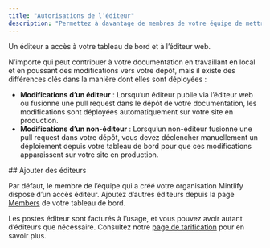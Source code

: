 ```yaml
---
title: "Autorisations de l’éditeur"
description: "Permettez à davantage de membres de votre équipe de mettre à jour votre documentation"
---
```


Un éditeur a accès à votre tableau de bord et à l’éditeur web.

N’importe qui peut contribuer à votre documentation en travaillant en local et en poussant des modifications vers votre dépôt, mais il existe des différences clés dans la manière dont elles sont déployées :

* **Modifications d’un éditeur** : Lorsqu’un éditeur publie via l’éditeur web ou fusionne une pull request dans le dépôt de votre documentation, les modifications sont déployées automatiquement sur votre site en production.
* **Modifications d’un non-éditeur** : Lorsqu’un non-éditeur fusionne une pull request dans votre dépôt, vous devez déclencher manuellement un déploiement depuis votre tableau de bord pour que ces modifications apparaissent sur votre site en production.

<div id="add-editors">
  ## Ajouter des éditeurs
</div>

Par défaut, le membre de l’équipe qui a créé votre organisation Mintlify dispose d’un accès éditeur. Ajoutez d’autres éditeurs depuis la page [Members](https://dashboard.mintlify.com/settings/organization/members) de votre tableau de bord.

Les postes éditeur sont facturés à l’usage, et vous pouvez avoir autant d’éditeurs que nécessaire. Consultez notre [page de tarification](https://mintlify.com/pricing) pour en savoir plus.